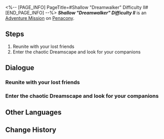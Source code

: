 <%-- [PAGE_INFO]
PageTitle=#Shallow "Dreamwalker" Difficulty II#
[END_PAGE_INFO] --%>
{{Stub|Dialogue.}}
{{Mission Infobox
|id            = 8020202
|title         = 
|image         = <!--Mission Shallow "Dreamwalker" Difficulty II.png-->
|type          = Adventure
|event_name    = 
|chapter       = 
|requirements  = {{subst:void|<!--Unknown: {"Type":"Manual"}-->}}
|summary       = <!--official mission summary from Fate's Atlas-->
|characters    = Trailblazer
|startLocation = [[Penacony]] - [[Shallow "Dreamwalker" Difficulty II]]
|world         = Penacony
|area          = Shallow "Dreamwalker" Difficulty II
|prev          = 
|next          = 
|rewards       = 
}}
'''''Shallow "Dreamwalker" Difficulty II''''' is an [[Adventure Mission]] on [[Penacony]].

==Steps==
# Reunite with your lost friends
# Enter the chaotic Dreamscape and look for your companions

<!--
==Gameplay Notes==

--><!--
==Trial Character==

-->
==Dialogue==
{{Stub Dialogue}}

===Reunite with your lost friends===
{{Mission Description|type=adventure|location=Shallow "Dreamwalker" Difficulty II|The chaotic Dreamscape has swept away your companions. You have to delve into the dream to reunite with your lost companions.}}
{{Dialogue Start}}
:{{tx}}
{{Dialogue End}}

===Enter the chaotic Dreamscape and look for your companions===
{{Dialogue Start}}
:{{tx}}
{{Dialogue End}}

==Other Languages==
{{Other Languages
|en   = Shallow "Dreamwalker" Difficulty II
|zhs  = 浅层「梦客漫步」难度II
|zht  = 淺層「夢客漫步」難度II
|ja   = 表層夢境「ドリームウォーク」難易度II
|ko   = 얕은 층 「꿈꾸는 자의 산책」 난이도 II
|es   = Sonambulismo superficial, dificultad&nbsp;II
|fr   = Surface&nbsp;: «&nbsp;Marche-rêve&nbsp;» difficulté&nbsp;II
|ru   = Верхний мир: Сновидец II
|th   = "ย่างก้าวของคนช่างฝัน" ชั้นตื้น ระดับความยาก II
|vi   = "Khách Mộng Dạo Bước" Tầng Cạn - Độ Khó II
|de   = Seicht „Traumwandler“ Schwierigkeitsgrad II
|id   = "Pejalan Mimpi" yang Dangkal: Tingkat Kesulitan II
|pt   = "Caminhante dos Sonhos" Raso Dificuldade II
}}

==Change History==
{{Change History|2.0}}
